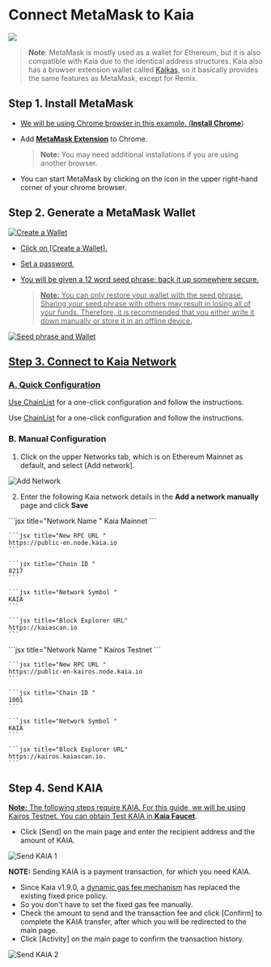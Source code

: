 
# Connect MetaMask to Kaia

![](/img/banners/kaia-metamask.png)

> **Note**: MetaMask is mostly used as a wallet for Ethereum, but it is also compatible with Kaia due to the identical address structures. Kaia also has a browser extension wallet called [Kaikas](../tools/wallets/kaikas.md), so it basically provides the same features as MetaMask, except for Remix.

## Step 1. Install MetaMask <a href="#install-metamask" id="install-metamask" />

* We will be using Chrome browser in this example. ([**Install Chrome**](https://www.google.com/intl/en_us/chrome/))
* Add [**MetaMask Extension**](https://chrome.google.com/webstore/detail/metamask/nkbihfbeogaeaoehlefnkodbefgpgknn?hl=en) to Chrome.

  > **Note:** You may need additional installations if you are using another browser.
* You can start MetaMask by clicking on the icon in the upper right-hand corner of your chrome browser.

## Step 2. Generate a MetaMask Wallet <a href="#generate-a-metamask" id="generate-a-metamask" />

![Create a Wallet](/img/build/tutorials/new-to-metamask.png)

* Click on [Create a Wallet].
* Set a password.
* You will be given a 12 word seed phrase; back it up somewhere secure.

  > **Note:** You can only restore your wallet with the seed phrase. Sharing your seed phrase with others may result in losing all of your funds. Therefore, it is recommended that you either write it down manually or store it in an offline device.

![Seed phrase and Wallet](/img/build/tutorials/metamask-secret-backup.png)

## Step 3. Connect to Kaia Network <a href="#connect-to-kaia-network" id="connect-to-kaia-network" />

### A. Quick Configuration

<Tabs>
  <TabItem value="kaia-mainnet" label="Kaia Mainnet">Use <a href="https://chainlist.org/chain/8217">ChainList</a> for a one-click configuration and follow the instructions.</TabItem>

  <TabItem value="kairos-testnet" label="Kairos Testnet">Use <a href="https://chainlist.org/chain/1001">ChainList</a> for a one-click configuration and follow the instructions.</TabItem>
</Tabs>

### B. Manual Configuration

1. Click on the upper Networks tab, which is on Ethereum Mainnet as default, and select [Add network].

![Add Network](/img/build/tutorials/mm-network-btn.png)

2. Enter the following Kaia network details in the **Add a network manually** page and click **Save**

<Tabs>
  <TabItem value="kaia-mainnet" label="Kaia Mainnet">
    ```jsx title="Network Name "
    Kaia Mainnet
    ```

    ```jsx title="New RPC URL "
    https://public-en.node.kaia.io
    ```

    ```jsx title="Chain ID "
    8217
    ```

    ```jsx title="Network Symbol "
    KAIA
    ```

    ```jsx title="Block Explorer URL"
    https://kaiascan.io
    ```
  </TabItem>

  <TabItem value="kairos-testnet" label="Kairos Testnet">
    ```jsx title="Network Name "
    Kairos Testnet
    ```

    ```jsx title="New RPC URL "
    https://public-en-kairos.node.kaia.io
    ```

    ```jsx title="Chain ID "
    1001
    ```

    ```jsx title="Network Symbol "
    KAIA
    ```

    ```jsx title="Block Explorer URL"
    https://kairos.kaiascan.io.
    ```
  </TabItem>
</Tabs>

## Step 4. Send KAIA <a href="#send-klay" id="send-klay" />

**Note:** The following steps require KAIA. For this guide, we will be using Kairos Testnet. You can obtain Test KAIA in [**Kaia Faucet**](https://faucet.kaia.io).

* Click [Send] on the main page and enter the recipient address and the amount of KAIA.

![Send KAIA 1](/img/build/tutorials/kairos-metamask-send.png)

**NOTE:** Sending KAIA is a payment transaction, for which you need KAIA.

* Since Kaia v1.9.0, a [dynamic gas fee mechanism](https://medium.com/klaytn/dynamic-gas-fee-pricing-mechanism-1dac83d2689) has replaced the existing fixed price policy.
* So you don't have to set the fixed gas fee manually.
* Check the amount to send and the transaction fee and click [Confirm] to complete the KAIA transfer, after which you will be redirected to the main page.
* Click [Activity] on the main page to confirm the transaction history.

![Send KAIA 2](/img/build/tutorials/kairos-metamask-send-ii.png)
